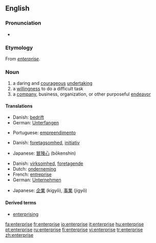 {{see|Enterprise}}
{{wikipedia}}
==English==

===Pronunciation===
*{{audio|en-us-enterprise.ogg|Audio (US)}}

===Etymology===
From {{MF.}} ''[[entreprise|enterprise]]''.

===Noun===
{{en-noun}}

# a daring and [[courageous]] [[undertaking]]
# a [[willingness]] to do a difficult task
# a [[company]], business, organization, or other purposeful [[endeavor]]

====Translations====
{{trans-top|Undertaking}}
*Danish: [[bedrift]]
*German: [[Unterfangen]] {{n}}
{{trans-mid}}
*Portuguese: [[empreendimento]]
{{trans-bottom}}

{{trans-top|Willingness}}
*Danish: [[foretagsomhed]], [[initiativ]]
{{trans-mid}}
*Japanese: [[冒険心]] (bōkenshin)
{{trans-bottom}}

{{trans-top|Company}}
*Danish: [[virksomhed]], [[foretagende]]
*Dutch: [[onderneming]] {{f}}
*French: [[entreprise]] {{f}}
*German: [[Unternehmen]] {{n}}
{{trans-mid}}
*Japanese: [[企業]] (kigyō), [[事業]] (jigyō)
{{trans-bottom}}

====Derived terms====
*[[enterprising]]

[[fa:enterprise]]
[[fr:enterprise]]
[[io:enterprise]]
[[it:enterprise]]
[[hu:enterprise]]
[[pt:enterprise]]
[[ru:enterprise]]
[[fi:enterprise]]
[[vi:enterprise]]
[[tr:enterprise]]
[[zh:enterprise]]